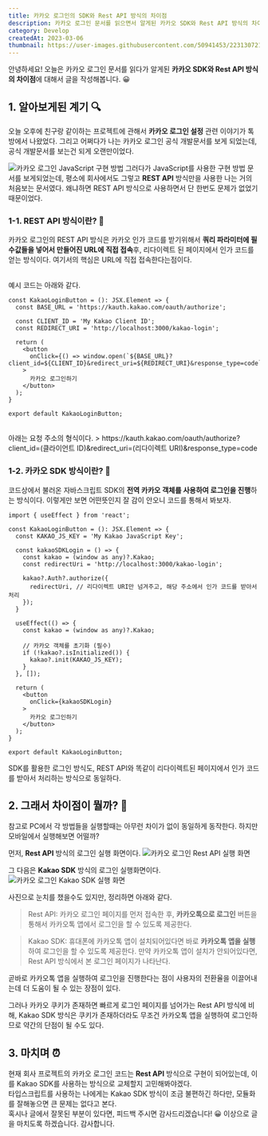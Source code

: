 ```yaml
---
title: 카카오 로그인의 SDK와 Rest API 방식의 차이점
description: 카카오 로그인 문서를 읽으면서 알게된 카카오 SDK와 Rest API 방식의 차이점을 공유합니다.
category: Develop
createdAt: 2023-03-06
thumbnail: https://user-images.githubusercontent.com/50941453/223130721-65425c5e-d6c3-4b2c-bc59-ac17c24172dc.png
---
```


안녕하세요! 오늘은 카카오 로그인 문서를 읽다가 알게된 **카카오 SDK와 Rest API 방식의 차이점**에 대해서 글을 작성해봅니다. 😀

## 1. 알아보게된 계기 🔍
오늘 오후에 친구랑 같이하는 프로젝트에 관해서 **카카오 로그인 설정** 관련 이야기가 톡방에서 나왔었다. 그리고 어쩌다가 나는 카카오 로그인 공식 개발문서를 보게 되었는데, 공식 개발문서를 보는건 되게 오랜만이었다.

![카카오 로그인 JavaScript 구현 방법](https://user-images.githubusercontent.com/50941453/223125803-7e5b986a-40d8-440f-8f61-7dd50499f694.png)
그러다가 JavaScript를 사용한 구현 방법 문서를 보게되었는데, 평소에 회사에서도 그렇고 **REST API** 방식만을 사용한 나는 거의 처음보는 문서였다. 왜냐하면 REST API 방식으로 사용하면서 단 한번도 문제가 없었기 때문이었다.

### 1-1. REST API 방식이란? 📌
카카오 로그인의 REST API 방식은 카카오 인가 코드를 받기위해서 **쿼리 파라미터에 필수값들을 넣어서 만들어진 URL에 직접 접속**후, 리다이렉트 된 페이지에서 인가 코드를 얻는 방식이다. 여기서의 핵심은 URL에 직접 접속한다는점이다.

<br />
예시 코드는 아래와 같다.

```tsx
const KakaoLoginButton = (): JSX.Element => {
  const BASE_URL = 'https://kauth.kakao.com/oauth/authorize';

  const CLIENT_ID = 'My Kakao Client ID';
  const REDIRECT_URI = 'http://localhost:3000/kakao-login';

  return (
    <button
      onClick={() => window.open(`${BASE_URL}?client_id=${CLIENT_ID}&redirect_uri=${REDIRECT_URI}&response_type=code`)}
    >
      카카오 로그인하기
    </button>
  );
}

export default KakaoLoginButton;
```

<br />
아래는 요청 주소의 형식이다.
> https://kauth.kakao.com/oauth/authorize?client_id=(클라이언트 ID)&redirect_uri=(리다이렉트 URI)&response_type=code

### 1-2. 카카오 SDK 방식이란? 📌
코드상에서 불러온 자바스크립트 SDK의 **전역 카카오 객체를 사용하여 로그인을 진행**하는 방식이다. 이렇게만 보면 어떤뜻인지 잘 감이 안오니 코드를 통해서 봐보자.

```tsx
import { useEffect } from 'react';

const KakaoLoginButton = (): JSX.Element => {
  const KAKAO_JS_KEY = 'My Kakao JavaScript Key';

  const kakaoSDKLogin = () => {
    const kakao = (window as any)?.Kakao;
    const redirectUri = 'http://localhost:3000/kakao-login';

    kakao?.Auth?.authorize({
      redirectUri, // 리다이렉트 URI만 넘겨주고, 해당 주소에서 인가 코드를 받아서 처리
    });
  }

  useEffect(() => {
    const kakao = (window as any)?.Kakao;

    // 카카오 객체를 초기화 (필수)
    if (!kakao?.isInitialized()) {
      kakao?.init(KAKAO_JS_KEY);
    }
  }, []);

  return (
    <button
      onClick={kakaoSDKLogin}
    >
      카카오 로그인하기
    </button>
  );
}

export default KakaoLoginButton;
```

SDK를 활용한 로그인 방식도, REST API와 똑같이 리다이렉트된 페이지에서 인가 코드를 받아서 처리하는 방식으로 동일하다.

## 2. 그래서 차이점이 뭘까? 🤔
참고로 PC에서 각 방법들을 실행할때는 아무런 차이가 없이 동일하게 동작한다. 하지만 모바일에서 실행해보면 어떨까?

먼저, **Rest API** 방식의 로그인 실행 화면이다.
![카카오 로그인 Rest API 실행 화면](https://user-images.githubusercontent.com/50941453/223123510-78886990-bee8-4e4e-8209-73c7dbab238b.png)

그 다음은 **Kakao SDK** 방식의 로그인 실행화면이다.
![카카오 로그인 Kakao SDK 실행 화면](https://user-images.githubusercontent.com/50941453/223123681-fb6a8184-5c94-46af-b9c1-f20ea2316d8b.png)

사진으로 눈치를 챘을수도 있지만, 정리하면 아래와 같다.

> Rest API: 카카오 로그인 페이지를 먼저 접속한 후, **카카오톡으로 로그인** 버튼을 통해서 카카오톡 앱에서 로그인을 할 수 있도록 제공한다.

> Kakao SDK: 휴대폰에 카카오톡 앱이 설치되어있다면 바로 **카카오톡 앱을 실행**하여 로그인을 할 수 있도록 제공한다. 만약 카카오톡 앱이 설치가 안되어있다면, Rest API 방식에서 본 로그인 페이지가 나타난다. 

곧바로 카카오톡 앱을 실행하여 로그인을 진행한다는 점이 사용자의 전환율을 이끌어내는데 더 도움이 될 수 있는 장점이 있다.

그러나 카카오 쿠키가 존재하면 빠르게 로그인 페이지를 넘어가는 Rest API 방식에 비해, Kakao SDK 방식은 쿠키가 존재하더라도 무조건 카카오톡 앱을 실행하여 로그인하므로 약간의 단점이 될 수도 있다.

## 3. 마치며 ⏰
현재 회사 프로젝트의 카카오 로그인 코드는 **Rest API** 방식으로 구현이 되어있는데, 이를 Kakao SDK를 사용하는 방식으로 교체할지 고민해봐야겠다.
<br />
타입스크립트를 사용하는 나에게는 Kakao SDK 방식이 조금 불편하긴 하다만, 모듈화를 잘해놓으면 큰 문제는 없다고 본다.
<br />
혹시나 글에서 잘못된 부분이 있다면, 피드백 주시면 감사드리겠습니다! 😀 이상으로 글을 마치도록 하겠습니다. 감사합니다.